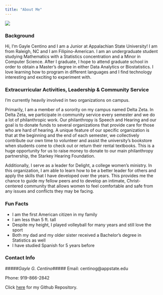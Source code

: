 ```yaml
---
title: "About Me"
---
```


![](/Users/gaylecentino/Pictures/IMG_1463.jpeg)


### **Background** ###

Hi, I'm Gayle Centino and I am a Junior at Appalachian State University! I am from Raleigh, NC and I am Filipino-American. I am an undergraduate student studying Mathematics with a Statistics concentration and a Minor in Computer Science. After I graduate, I hope to attend graduate school in order to obtain a Master's degree in either Data Analytics or Biostatistics. I love learning how to program in different languages and I find technology interesting and exciting to experiment with.



### **Extracurricular Activities, Leadership & Community Service** ###

I'm currently heavily involved in two organizations on campus. 

Primarily, I am a member of a sorority on my campus named Delta Zeta. In Delta Zeta, we participate in community service every semester and we do a lot of philanthropic work. Our philanthropy is Speech and Hearing and our goal is to donate funds to several organizations that provide care for those who are hard of hearing. A unique feature of our specific organization is that at the beginning and the end of each semester, we collectively contribute our own time to volunteer and assist the university's bookstore when students come to check out or return their rental textbooks. This is a huge opportunity for us to raise money to donate to our main philanthropy partnership, the Starkey Hearing Foundation.

Additionally, I serve as a leader for Delight, a college women's ministry. In this organization, I am able to learn how to be a better leader for others and apply the skills that I have developed over the years. This provides me the chance to guide my fellow peers and to develop an intimate, Christ-centered community that allows women to feel comfortable and safe from any issues and conflicts they may be facing.



### **Fun Facts** ###

* I am the first American citizen in my family
* I am less than 5 ft. tall
* Despite my height, I played volleyball for many years and still love the sport
* Both my dad and my older sister received a Bachelor's degree in Statistics as well
* I have studied Spanish for 5 years before



### **Contact Info** ###

#####*Gayle G. Centino*#####
Email: centinog@appstate.edu

Phone: 919-866-2842

Click [here](https://github.com/gaylecentino/gaylecentino.github.io.git) for my Github Repository.